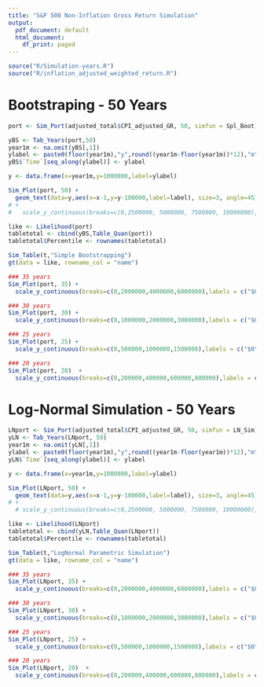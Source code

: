 ```yaml
---
title: "S&P 500 Non-Inflation Gross Return Simulation"
output:
  pdf_document: default
  html_document:
    df_print: paged
---
```


```r
source("R/Simulation-years.R")
source("R/inflation_adjusted_weighted_return.R")
```

# Bootstraping - 50 Years

```r
port <- Sim_Port(adjusted_total$CPI_adjusted_GR, 50, simfun = Spl_Boot)

yBS <- Tab_Years(port,50)
year1m <- na.omit(yBS[,1])
ylabel <- paste0(floor(year1m),"y",round((year1m-floor(year1m))*12),"m")
yBS$`Time`[seq_along(ylabel)] <- ylabel

y <- data.frame(x=year1m,y=1000000,label=ylabel)
```

```r
Sim_Plot(port, 50) +
  geom_text(data=y,aes(x=x-1,y=y-100000,label=label), size=3, angle=45)
# +
#   scale_y_continuous(breaks=c(0,2500000, 5000000, 7500000, 10000000),labels = c("$0", "$2,500,000", "$5,000,000", "$7,500,000", "$10,000,000"))
```
```r
like <- Likelihood(port)
tabletotal <- cbind(yBS,Table_Quan(port))
tabletotal$Percentile <- rownames(tabletotal)
```
```r
Sim_Table(t,"Simple Bootstrapping")
gt(data = like, rowname_col = "name") 
```


```r
### 35 years
Sim_Plot(port, 35) +
  scale_y_continuous(breaks=c(0,2000000,4000000,6000000),labels = c("$0", "$2,000,000", "$4,000,000", "$6,000,000"))
```


```r
### 30 years
Sim_Plot(port, 30) +
  scale_y_continuous(breaks=c(0,1000000,2000000,3000000),labels = c("$0", "$1,000,000", "$2,000,000", "$3,000,000"))
```

```r
### 25 years
Sim_Plot(port, 25) +
  scale_y_continuous(breaks=c(0,500000,1000000,1500000),labels = c("$0", "$500,000", "$1,000,000", "$1,500,000"))
```


```r
### 20 years
Sim_Plot(port, 20)  +
  scale_y_continuous(breaks=c(0,200000,400000,600000,800000),labels = c("$0", "$200,000", "$400,000", "$600,000","$800,000"))
```

# Log-Normal Simulation - 50 Years

```r
LNport <- Sim_Port(adjusted_total$CPI_adjusted_GR, 50, simfun = LN_Sim)
yLN <- Tab_Years(LNport, 50)
year1m <- na.omit(yLN[,1])
ylabel <- paste0(floor(year1m),"y",round((year1m-floor(year1m))*12),"m")
yLN$`Time`[seq_along(ylabel)] <- ylabel

y <- data.frame(x=year1m,y=1000000,label=ylabel)
```

```r
Sim_Plot(LNport, 50) +
  geom_text(data=y,aes(x=x-1,y=y-100000,label=label), size=3, angle=45)
# +
  # scale_y_continuous(breaks=c(0,2500000, 5000000, 7500000, 10000000),labels = c("$0", "$2,500,000", "$5,000,000", "$7,500,000", "$10,000,000"))
```
```r
like <- Likelihood(LNport)
tabletotal <- cbind(yLN,Table_Quan(LNport))
tabletotal$Percentile <- rownames(tabletotal)
```
```r
Sim_Table(t,"LogNormal Parametric Simulation")
gt(data = like, rowname_col = "name")
```

```r
### 35 years
Sim_Plot(LNport, 35) +
  scale_y_continuous(breaks=c(0,2000000,4000000,6000000),labels = c("$0", "$2,000,000", "$4,000,000", "$6,000,000"))
```

```r
### 30 years
Sim_Plot(LNport, 30) +
  scale_y_continuous(breaks=c(0,1000000,2000000,3000000),labels = c("$0", "$1,000,000", "$2,000,000", "$3,000,000"))
```

```r
### 25 years
Sim_Plot(LNport, 25) +
  scale_y_continuous(breaks=c(0,500000,1000000,1500000),labels = c("$0", "$500,000", "$1,000,000", "$1,500,000"))
```

```r
### 20 years
Sim_Plot(LNport, 20)  +
  scale_y_continuous(breaks=c(0,200000,400000,600000,800000),labels = c("$0", "$200,000", "$400,000", "$600,000","$800,000"))
```
